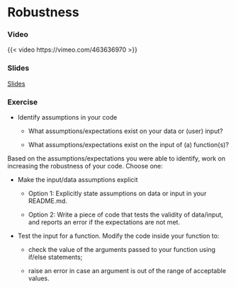 # Robustness

### Video

{{< video https://vimeo.com/463636970 >}}

### Slides

[Slides](slides/slides_code-quality.html#21)

### Exercise

* Identify assumptions in your code
  
  * What assumptions/expectations exist on your data or (user) input?
  
  * What assumptions/expectations exist on the input of (a) function(s)?

Based on the assumptions/expectations you were able to identify, work on increasing the robustness of your code.
Choose one:

* Make the input/data assumptions explicit
  
  * Option 1: Explicitly state assumptions on data or input in your README.md.
  
  * Option 2: Write a piece of code that tests the validity of data/input, and reports an error if the expectations are not met.

* Test the input for a function. Modify the code inside your function to:
  
  * check the value of the arguments passed to your function using if/else statements;
  
  * raise an error in case an argument is out of the range of acceptable values.
